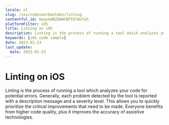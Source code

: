 ```yaml
---
locale: nl
slug: /ios/codevoorbeelden/linting
contentful_id: 6eqsk8BZOmWt8PIOlNnfyh
platformFilter: iOS
title: Linting on iOS
description: Linting is the process of running a tool which analyzes your code for potential errors.
keywords: [iOS code sample]
date: 2023-01-23
last_update:
  date: 2023-01-23
---
```


# Linting on iOS

Linting is the process of running a tool which analyzes your code for potential errors. Generally, each problem detected by the tool is reported with a description message and a severity level. This allows you to quickly prioritize the critical improvements that need to be made. Everyone benefits from higher code quality, plus it improves the accuracy of assistive technologies.

<CodeSample id="linting" locale="nl" platform="ios"/>
